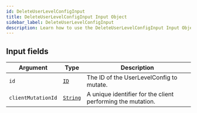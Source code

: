```yaml
---
id: DeleteUserLevelConfigInput
title: DeleteUserLevelConfigInput Input Object
sidebar_label: DeleteUserLevelConfigInput
description: Learn how to use the DeleteUserLevelConfigInput Input Object for Builder's API.
---
```


## Input fields

| Argument           | Type                                     | Description                                                 |
| ------------------ | ---------------------------------------- | ----------------------------------------------------------- |
| `id`               | [`ID`](/self-managed/composer/builder/api/schema/scalar/ID.mdx)         | The ID of the UserLevelConfig to mutate.                    |
| `clientMutationId` | [`String`](/self-managed/composer/builder/api/schema/scalar/String.mdx) | A unique identifier for the client performing the mutation. |

